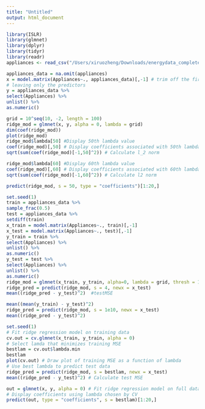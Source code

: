 ```yaml
---
title: "Untitled"
output: html_document
---
```


```r
library(ISLR)
library(glmnet)
library(dplyr)
library(tidyr)
library(readr)
appliances <- read_csv("/Users/xiruozheng/Downloads/energydata_complete (1).csv")
```

```r
appliances_data = na.omit(appliances)
x = model.matrix(Appliances~., appliances_data)[,-1] # trim off the first column
# leaving only the predictors
y = appliances_data %>%
select(Appliances) %>%
unlist() %>%
as.numeric()
```

```r
grid = 10^seq(10, -2, length = 100)
ridge_mod = glmnet(x, y, alpha = 0, lambda = grid)
dim(coef(ridge_mod))
plot(ridge_mod) 
ridge_mod$lambda[50] #Display 50th lambda value
coef(ridge_mod)[,50] # Display coefficients associated with 50th lambda value
sqrt(sum(coef(ridge_mod)[-1,50]^2)) # Calculate l_2 norm
```

```r
ridge_mod$lambda[60] #Display 60th lambda value
coef(ridge_mod)[,60] # Display coefficients associated with 60th lambda value
sqrt(sum(coef(ridge_mod)[-1,60]^2)) # Calculate l2 norm

```

```r
predict(ridge_mod, s = 50, type = "coefficients")[1:20,]
```

```r
set.seed(1)
train = appliances_data %>%
sample_frac(0.5)
test = appliances_data %>%
setdiff(train)
x_train = model.matrix(Appliances~., train)[,-1]
x_test = model.matrix(Appliances~., test)[,-1]
y_train = train %>%
select(Appliances) %>%
unlist() %>%
as.numeric()
y_test = test %>%
select(Appliances) %>%
unlist() %>%
as.numeric()
ridge_mod = glmnet(x_train, y_train, alpha=0, lambda = grid, thresh = 1e-12)
ridge_pred = predict(ridge_mod, s = 4, newx = x_test)
mean((ridge_pred - y_test)^2)  #testMSE
```

```r
mean((mean(y_train) - y_test)^2)
ridge_pred = predict(ridge_mod, s = 1e10, newx = x_test)
mean((ridge_pred - y_test)^2)
```

```r
set.seed(1)
# Fit ridge regression model on training data
cv.out = cv.glmnet(x_train, y_train, alpha = 0)
# Select lamda that minimizes training MSE
bestlam = cv.out$lambda.min
bestlam
plot(cv.out) # Draw plot of training MSE as a function of lambda
# Use best lambda to predict test data
ridge_pred = predict(ridge_mod, s = bestlam, newx = x_test)
mean((ridge_pred - y_test)^2) # Calculate test MSE
```

```r
out = glmnet(x, y, alpha = 0) # Fit ridge regression model on full dataset
# Display coefficients using lambda chosen by CV
predict(out, type = "coefficients", s = bestlam)[1:20,]
```